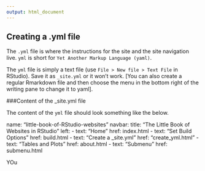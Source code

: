 ```yaml
---
output: html_document
---
```


## Creating a .yml file

The `.yml` file is where the instructions for the site and the site navigation live. `yml` is short for `Yet Another Markup Language (yaml)`. 

The `yml` file is simply a text file (use `File > New file > Text File` in RStudio). Save it as `_site.yml` or it won't work. [You can also create a regular Rmarkdown file and then choose the menu in the bottom right of the writing pane to change it to yaml]. 

###Content of the _site.yml file

The content of the `yml` file should look something like the below. 

name: "little-book-of-RStudio-websites"
navbar:
  title: "The Little Book of Websites in RStudio"
  left:
    - text: "Home"
      href: index.html
    - text: "Set Build Options"
      href: build.html
    - text: "Create a _site.yml"
      href: "create_yml.html"
    - text: "Tables and Plots"
      href: about.html
        - text: "Submenu"
          href: submenu.html

YOu 
